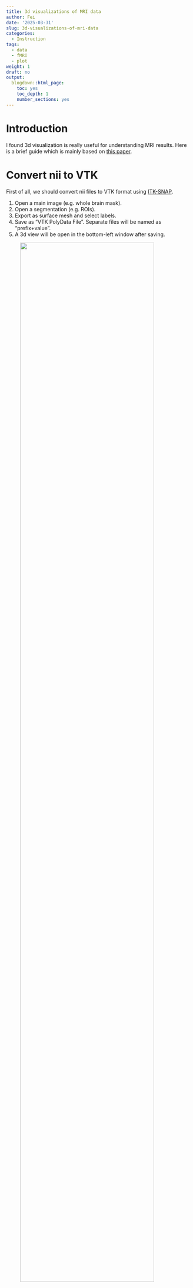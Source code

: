 ```yaml
---
title: 3d visualizations of MRI data
author: Fei
date: '2025-03-31'
slug: 3d-visualizations-of-mri-data
categories:
  - Instruction
tags:
  - data
  - fMRI
  - plot
weight: 1
draft: no
output:
  blogdown::html_page:
    toc: yes
    toc_depth: 1
    number_sections: yes
---
```


# Introduction
I found 3d visualization is really useful for understanding MRI results. Here is a brief guide which is mainly based on [this paper](https://f1000research.com/articles/4-466/v1).

# Convert nii to VTK
First of all, we should convert nii files to VTK format using [ITK-SNAP](https://www.itksnap.org/).

1. Open a main image (e.g. whole brain mask).
2. Open a segmentation (e.g. ROIs).
3. Export as surface mesh and select labels.
4. Save as "VTK PolyData File". Separate files will be named as "prefix+value".
5. A 3d view will be open in the bottom-left window after saving.

<img src="images/itksnap.jpg" style="width: 85%; display: block; margin:0 auto"/>
<!-- ![](images/itksnap.jpg) -->

# Render in 3d
[ParaView](https://www.paraview.org/) is an open source visualization application which could render VTK files as surface in 3d.

1. Open VTK files, and press Apply (Open as a group will generate time series).
2. Show all in the pipeline browser.
3. Select every file and add a `Group Datasets` filter.
4. Change properties.
5. Save state.

<img src="images/paraview.jpg" style="width: 50%; display: block; margin:0 auto"/>
<!-- ![](images/paraview.jpg) -->

# References
* [ITK-SNAP Documentation](https://www.itksnap.org/pmwiki/pmwiki.php?n=Documentation.SNAP3)
* [ParaView tutorials](https://docs.paraview.org/en/latest/Tutorials/index.html)
* [ParaView video tutorials](https://www.bilibili.com/video/BV1mb4y167mJ)
* [Animating a slice in ParaView](https://cfdengine.com/newsletter/174/)
* [Link properties in ParaView](https://discourse.paraview.org/t/how-to-link-paraview-filter-details-between-views/7020/3)